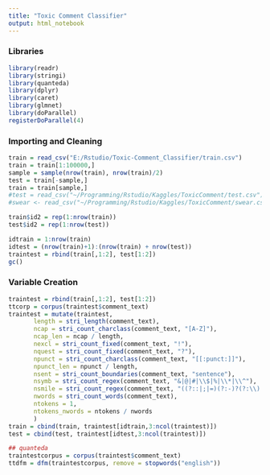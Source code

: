 ```yaml
---
title: "Toxic Comment Classifier"
output: html_notebook
---
```


### Libraries

```r
library(readr)
library(stringi)
library(quanteda)
library(dplyr)
library(caret)
library(glmnet)
library(doParallel)
registerDoParallel(4)
```

### Importing and Cleaning

```r
train = read_csv("E:/Rstudio/Toxic-Comment_Classifier/train.csv")
train = train[1:100000,]
sample = sample(nrow(train), nrow(train)/2)
test = train[-sample,]
train = train[sample,]
#test = read_csv("~/Programming/Rstudio/Kaggles/ToxicComment/test.csv")
#swear <- read_csv("~/Programming/Rstudio/Kaggles/ToxicComment/swear.csv", col_names = "word")

train$id2 = rep(1:nrow(train))
test$id2 = rep(1:nrow(test))

idtrain = 1:nrow(train)
idtest = (nrow(train)+1):(nrow(train) + nrow(test))
traintest = rbind(train[,1:2], test[1:2])
gc()
```

### Variable Creation

```r
traintest = rbind(train[,1:2], test[1:2])
ttcorp = corpus(traintest$comment_text)
traintest = mutate(traintest,
       length = stri_length(comment_text),
       ncap = stri_count_charclass(comment_text, "[A-Z]"),
       ncap_len = ncap / length,
       nexcl = stri_count_fixed(comment_text, "!"),
       nquest = stri_count_fixed(comment_text, "?"),
       npunct = stri_count_charclass(comment_text, "[[:punct:]]"),
       npunct_len = npunct / length,
       nsent = stri_count_boundaries(comment_text, "sentence"),
       nsymb = stri_count_regex(comment_text, "&|@|#|\\$|%|\\*|\\^"),
       nsmile = stri_count_regex(comment_text, "((?::|;|=)(?:-)?(?:\\)|D|P))"),
       nwords = stri_count_words(comment_text),
       ntokens = 1,
       ntokens_nwords = ntokens / nwords
       )
train = cbind(train, traintest[idtrain,3:ncol(traintest)])
test = cbind(test, traintest[idtest,3:ncol(traintest)])

## quanteda
traintestcorpus = corpus(traintest$comment_text)
ttdfm = dfm(traintestcorpus, remove = stopwords("english"))



```


